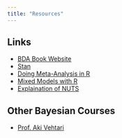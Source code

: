 ```yaml
---
title: "Resources"
---
```


## Links
- [BDA Book Website](http://www.stat.columbia.edu/~gelman/book/)
- [Stan](https://mc-stan.org/)
- [Doing Meta-Analysis in R](https://bookdown.org/MathiasHarrer/Doing_Meta_Analysis_in_R/)
- [Mixed Models with R](https://m-clark.github.io/mixed-models-with-R/)
- [Explaination of NUTS](https://snubayes.files.wordpress.com/2021/03/nuts-algorithm.pdf)

## Other Bayesian Courses
- [Prof. Aki Vehtari](https://avehtari.github.io/BDA_course_Aalto/index.html)  